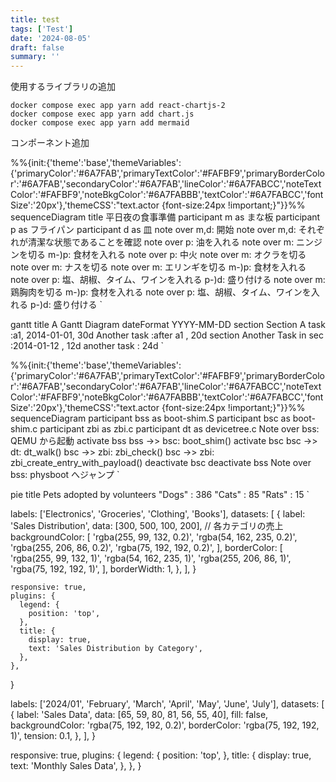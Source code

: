 ```yaml
---
title: test
tags: ['Test']
date: '2024-08-05'
draft: false
summary: ''
---
```


使用するライブラリの追加

```
docker compose exec app yarn add react-chartjs-2
docker compose exec app yarn add chart.js
docker compose exec app yarn add mermaid
```

コンポーネント追加

%%{init:{'theme':'base','themeVariables':{'primaryColor':'#6A7FAB','primaryTextColor':'#FAFBF9','primaryBorderColor':'#6A7FAB','secondaryColor':'#6A7FAB','lineColor':'#6A7FABCC','noteTextColor':'#FAFBF9','noteBkgColor':'#6A7FABBB','textColor':'#6A7FABCC','fontSize':'20px'},'themeCSS':"text.actor {font-size:24px !important;}"}}%%
  sequenceDiagram title 平日夜の食事準備
  participant m as まな板
  participant p as フライパン
  participant d as 皿
note over m,d: 開始
note over m,d: それぞれが清潔な状態であることを確認
note over p: 油を入れる
note over m: ニンジンを切る
m-)p: 食材を入れる
note over p: 中火
note over m: オクラを切る
note over m: ナスを切る
note over m: エリンギを切る
m-)p: 食材を入れる
note over p: 塩、胡椒、タイム、ワインを入れる
p-)d: 盛り付ける
note over m: 鶏胸肉を切る
m-)p: 食材を入れる
note over p: 塩、胡椒、タイム、ワインを入れる
p-)d: 盛り付ける
`

<Mermaid chart={sequenceDiagram} />

gantt
  title A Gantt Diagram
  dateFormat  YYYY-MM-DD
  section Section
  A task           :a1, 2014-01-01, 30d
  Another task     :after a1  , 20d
  section Another
  Task in sec      :2014-01-12  , 12d
  another task      : 24d
`

<Mermaid chart={gantt} />

%%{init:{'theme':'base','themeVariables':{'primaryColor':'#6A7FAB','primaryTextColor':'#FAFBF9','primaryBorderColor':'#6A7FAB','secondaryColor':'#6A7FAB','lineColor':'#6A7FABCC','noteTextColor':'#FAFBF9','noteBkgColor':'#6A7FABBB','textColor':'#6A7FABCC','fontSize':'20px'},'themeCSS':"text.actor {font-size:24px !important;}"}}%%
sequenceDiagram
    participant bss as boot-shim.S
    participant bsc as boot-shim.c
    participant zbi as zbi.c
    participant dt as devicetree.c
    Note over bss: QEMU から起動
    activate bss
    bss ->> bsc: boot_shim()
    activate bsc
    bsc ->> dt: dt_walk()
    bsc ->> zbi: zbi_check()
    bsc ->> zbi: zbi_create_entry_with_payload()
    deactivate bsc
    deactivate bss
    Note over bss: physboot へジャンプ
`

<Mermaid chart={sequenceDiagram2} />

pie title Pets adopted by volunteers
    "Dogs" : 386
    "Cats" : 85
    "Rats" : 15
`

<Mermaid chart={pie} />

labels: ['Electronics', 'Groceries', 'Clothing', 'Books'],
      datasets: [
        {
          label: 'Sales Distribution',
          data: [300, 500, 100, 200], // 各カテゴリの売上
          backgroundColor: [
            'rgba(255, 99, 132, 0.2)',
            'rgba(54, 162, 235, 0.2)',
            'rgba(255, 206, 86, 0.2)',
            'rgba(75, 192, 192, 0.2)',
          ],
          borderColor: [
            'rgba(255, 99, 132, 1)',
            'rgba(54, 162, 235, 1)',
            'rgba(255, 206, 86, 1)',
            'rgba(75, 192, 192, 1)',
          ],
      borderWidth: 1,
    },
  ],
}

    responsive: true,
    plugins: {
      legend: {
        position: 'top',
      },
      title: {
        display: true,
        text: 'Sales Distribution by Category',
      },
    },
  }

<DonutChart data={data} options={options} />

  labels: ['2024/01', 'February', 'March', 'April', 'May', 'June', 'July'],
  datasets: [
    {
      label: 'Sales Data',
      data: [65, 59, 80, 81, 56, 55, 40],
      fill: false,
      backgroundColor: 'rgba(75, 192, 192, 0.2)',
      borderColor: 'rgba(75, 192, 192, 1)',
      tension: 0.1,
    },
  ],
}

  responsive: true,
  plugins: {
    legend: {
      position: 'top',
    },
    title: {
      display: true,
      text: 'Monthly Sales Data',
    },
  },
}

<LineChart data={data1} options={options1} />
